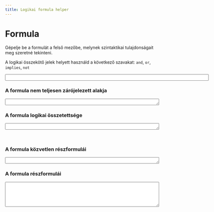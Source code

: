 ```yaml
---
title: Logikai formula helper
---
```


<form>
	# Formula

  Gépelje be a formulát a felső mezőbe, melynek szintaktikai tulajdonságait meg
  szeretné tekinteni. 

  A logikai összekötő jelek helyett használd a következő szavakat: `and`, `or`,
  `implies`, `not`

  <input class="form-control" onkeyup="getProperties(this.value)" name="input" size="80"> 

	### A formula nem teljesen zárójelezett alakja

	<textarea cols=60 rows=1 name=output1></textarea>


	### A formula logikai összetettsége

	<textarea cols=60 rows=1 name=output2></textarea><br>


	### A formula közvetlen részformulái

	<textarea cols=60 rows=1 name=output3></textarea> 


	### A formula részformulái

	<textarea cols=60 rows=5 name=output4></textarea> 
</form>

<script type="text/javascript" src="logika.js"></script>
